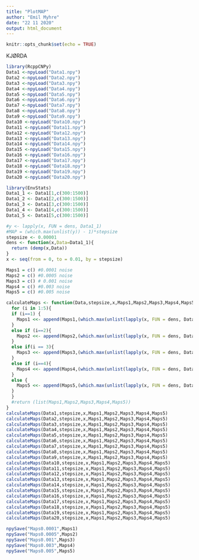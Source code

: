 ```yaml
---
title: "PlotMAP"
author: "Emil Myhre"
date: "22 11 2020"
output: html_document
---
```


```r
knitr::opts_chunk$set(echo = TRUE)
```

KJØRDA 

```r
library(RcppCNPy)
Data1 <-npyLoad("Data1.npy")
Data2 <-npyLoad("Data2.npy")
Data3 <-npyLoad("Data3.npy")
Data4 <-npyLoad("Data4.npy")
Data5 <-npyLoad("Data5.npy")
Data6 <-npyLoad("Data6.npy")
Data7 <-npyLoad("Data7.npy")
Data8 <-npyLoad("Data8.npy")
Data9 <-npyLoad("Data9.npy")
Data10 <-npyLoad("Data10.npy")
Data11 <-npyLoad("Data11.npy")
Data12 <-npyLoad("Data12.npy")
Data13 <-npyLoad("Data13.npy")
Data14 <-npyLoad("Data14.npy")
Data15 <-npyLoad("Data15.npy")
Data16 <-npyLoad("Data16.npy")
Data17 <-npyLoad("Data17.npy")
Data18 <-npyLoad("Data18.npy")
Data19 <-npyLoad("Data19.npy")
Data20 <-npyLoad("Data20.npy")
```


```r
library(EnvStats)
Data1_1 <- Data1[1,c(300:1500)]
Data1_2 <- Data1[2,c(300:1500)]
Data1_3 <- Data1[3,c(300:1500)]
Data1_4 <- Data1[4,c(300:1500)]
Data1_5 <- Data1[5,c(300:1500)]

#y <- lapply(x, FUN = dens, Data1_1)
#MAP = (which.max(unlist(y)) - 1)*stepsize
stepsize <- 0.00001
dens <- function(x,Data=Data1_1){
  return (demp(x,Data))
}
x <- seq(from = 0, to = 0.01, by = stepsize)

Maps1 = c() #0.0001 noise
Maps2 = c() #0.0005 noise
Maps3 = c() # 0.001 noise
Maps4 = c() #0.003 noise
Maps5 = c() #0.005 noise

calculateMaps <- function(Data,stepsize,x,Maps1,Maps2,Maps3,Maps4,Maps5){
  for (i in 1:5){ 
  if (i==1) {
    Maps1 <<- append(Maps1,(which.max(unlist(lapply(x, FUN = dens, Data[i,c(300:1500)]))) - 1)*stepsize)
  }
  else if (i==2){
    Maps2 <<- append(Maps2,(which.max(unlist(lapply(x, FUN = dens, Data[i,c(300:1500)]))) - 1)*stepsize)
  }
  else if(i == 3){
    Maps3 <<- append(Maps3,(which.max(unlist(lapply(x, FUN = dens, Data[i,c(300:1500)]))) - 1)*stepsize)
  }
  else if (i==4){
    Maps4 <<- append(Maps4,(which.max(unlist(lapply(x, FUN = dens, Data[i,c(300:1500)]))) - 1)*stepsize)
  }
  else {
    Maps5 <<- append(Maps5,(which.max(unlist(lapply(x, FUN = dens, Data[i,c(300:1500)]))) - 1)*stepsize)
  }
  }
  #return (list(Maps1,Maps2,Maps3,Maps4,Maps5))
}
calculateMaps(Data1,stepsize,x,Maps1,Maps2,Maps3,Maps4,Maps5)
calculateMaps(Data2,stepsize,x,Maps1,Maps2,Maps3,Maps4,Maps5)
calculateMaps(Data3,stepsize,x,Maps1,Maps2,Maps3,Maps4,Maps5)
calculateMaps(Data4,stepsize,x,Maps1,Maps2,Maps3,Maps4,Maps5)
calculateMaps(Data5,stepsize,x,Maps1,Maps2,Maps3,Maps4,Maps5)
calculateMaps(Data6,stepsize,x,Maps1,Maps2,Maps3,Maps4,Maps5)
calculateMaps(Data7,stepsize,x,Maps1,Maps2,Maps3,Maps4,Maps5)
calculateMaps(Data8,stepsize,x,Maps1,Maps2,Maps3,Maps4,Maps5)
calculateMaps(Data9,stepsize,x,Maps1,Maps2,Maps3,Maps4,Maps5)
calculateMaps(Data10,stepsize,x,Maps1,Maps2,Maps3,Maps4,Maps5)
calculateMaps(Data11,stepsize,x,Maps1,Maps2,Maps3,Maps4,Maps5)
calculateMaps(Data12,stepsize,x,Maps1,Maps2,Maps3,Maps4,Maps5)
calculateMaps(Data13,stepsize,x,Maps1,Maps2,Maps3,Maps4,Maps5)
calculateMaps(Data14,stepsize,x,Maps1,Maps2,Maps3,Maps4,Maps5)
calculateMaps(Data15,stepsize,x,Maps1,Maps2,Maps3,Maps4,Maps5)
calculateMaps(Data16,stepsize,x,Maps1,Maps2,Maps3,Maps4,Maps5)
calculateMaps(Data17,stepsize,x,Maps1,Maps2,Maps3,Maps4,Maps5)
calculateMaps(Data18,stepsize,x,Maps1,Maps2,Maps3,Maps4,Maps5)
calculateMaps(Data19,stepsize,x,Maps1,Maps2,Maps3,Maps4,Maps5)
calculateMaps(Data20,stepsize,x,Maps1,Maps2,Maps3,Maps4,Maps5)

npySave("Maps0.0001",Maps1)
npySave("Maps0.0005",Maps2)
npySave("Maps0.001",Maps3)
npySave("Maps0.003",Maps4)
npySave("Maps0.005",Maps5)
```
